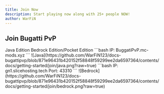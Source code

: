 ```yaml
---
title: Join Now
description: Start playing now along with 25+ people NOW!
author: WarFiN
---
```


## Join Bugatti PvP

<Tabs defaultValue="Java" className="pt-5 pb-1">
  <TabsList className="">
    <TabsTrigger value="Java">Java Edition</TabsTrigger>
    <TabsTrigger value="Bedrock">Bedrock Edition/Pocket Edition</TabsTrigger>
  </TabsList>
  <TabsContent value="Java">
    ```bash IP: BuggatiPvP.mc-mods.xyz ```
    ![Java](https://github.com/WarFiN123/docs-bugattipvp/blob/871e96431b420152f58848f59299ee2da6597364/contents/docs/getting-started/join/java.png?raw=true)
  </TabsContent>
  <TabsContent value="Bedrock">
    ```bash IP: gn1.slicehosting.tech Port: 43310 ```
    ![Bedrock](https://github.com/WarFiN123/docs-bugattipvp/blob/871e96431b420152f58848f59299ee2da6597364/contents/docs/getting-started/join/bedrock.png?raw=true)
  </TabsContent>
</Tabs>
